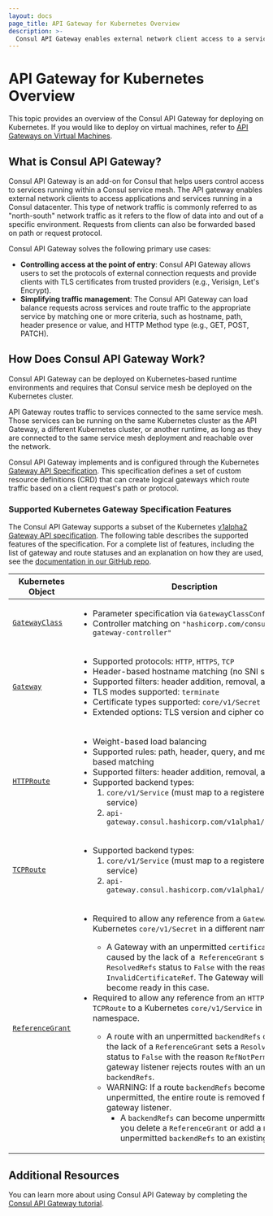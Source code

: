 ```yaml
---
layout: docs
page_title: API Gateway for Kubernetes Overview
description: >-
  Consul API Gateway enables external network client access to a service mesh on Kubernetes and forwards requests based on path or header information. Learn about how the k8s Gateway API specification configures Consul API Gateway so you can control access and simplify traffic management.
---
```


# API Gateway for Kubernetes Overview

This topic provides an overview of the Consul API Gateway for deploying on Kubernetes. If you would like to deploy on virtual machines, refer to [API Gateways on Virtual Machines](/consul/docs/connect/gateways/api-gateway/usage).

## What is Consul API Gateway?

Consul API Gateway is an add-on for Consul that helps users control access to services running within a Consul service mesh. The API gateway enables external network clients to access applications and services running in a Consul datacenter. This type of network traffic is commonly referred to as "north-south" network traffic as it refers to the flow of data into and out of a specific environment. Requests from clients can also be forwarded based on path or request protocol.

Consul API Gateway solves the following primary use cases:

- **Controlling access at the point of entry**: Consul API Gateway allows users to set the protocols of external connection requests and provide clients with TLS certificates from trusted providers (e.g., Verisign, Let's Encrypt).
- **Simplifying traffic management**: The Consul API Gateway can load balance requests across services and route traffic to the appropriate service by matching one or more criteria, such as hostname, path, header presence or value, and HTTP Method type (e.g., GET, POST, PATCH).

## How Does Consul API Gateway Work?

Consul API Gateway can be deployed on Kubernetes-based runtime environments and requires that Consul service mesh be deployed on the Kubernetes cluster.

API Gateway routes traffic to services connected to the same service mesh. Those services can be running on the same Kubernetes cluster as the API Gateway, a different Kubernetes cluster, or another runtime, as long as they are connected to the same service mesh deployment and reachable over the network.

Consul API Gateway implements and is configured through the Kubernetes [Gateway API Specification](https://gateway-api.sigs.k8s.io/). This specification defines a set of custom resource definitions (CRD) that can create logical gateways which route traffic based on a client request's path or protocol.

### Supported Kubernetes Gateway Specification Features

The Consul API Gateway supports a subset of the Kubernetes [v1alpha2 Gateway API specification](https://gateway-api.sigs.k8s.io/v1alpha2/references/spec/). The following table
describes the supported features of the specification. For a complete list of features, including the list of gateway and route statuses and an explanation on how they
are used, see the [documentation in our GitHub repo](https://github.com/hashicorp/consul-api-gateway/blob/main/dev/docs/supported-features.md).

| Kubernetes Object  | Description |
| ----- | ----------------------------- |
| [`GatewayClass`](https://gateway-api.sigs.k8s.io/v1alpha2/references/spec/#gateway.networking.k8s.io/v1alpha2.GatewayClass) | <ul><li>Parameter specification via `GatewayClassConfig` CRD</li><li>Controller matching on `"hashicorp.com/consul-api-gateway-controller"`</li></ul> |
| [`Gateway`](https://gateway-api.sigs.k8s.io/v1alpha2/references/spec/#gateway.networking.k8s.io/v1alpha2.Gateway) | <ul><li>Supported protocols: `HTTP`, `HTTPS`, `TCP`</li><li>Header-based hostname matching (no SNI support)</li><li>Supported filters: header addition, removal, and setting</li><li>TLS modes supported: `terminate`</li><li>Certificate types supported: `core/v1/Secret`</li><li>Extended options: TLS version and cipher constraints</li></ul> |
| [`HTTPRoute`](https://gateway-api.sigs.k8s.io/v1alpha2/references/spec/#gateway.networking.k8s.io/v1alpha2.HTTPRoute) | <ul><li>Weight-based load balancing</li><li>Supported rules: path, header, query, and method-based matching</li><li>Supported filters: header addition, removal, and setting</li><li>Supported backend types: <ol><li>`core/v1/Service` (must map to a registered Consul service)</li><li>`api-gateway.consul.hashicorp.com/v1alpha1/MeshService`</li></ol></li></ul> |
| [`TCPRoute`](https://gateway-api.sigs.k8s.io/v1alpha2/references/spec/#gateway.networking.k8s.io/v1alpha2.TCPRoute) | <ul><li>Supported backend types: <ol><li>`core/v1/Service` (must map to a registered Consul service)</li><li>`api-gateway.consul.hashicorp.com/v1alpha1/MeshService`</li></ol></li></ul> |
| [`ReferenceGrant`](https://gateway-api.sigs.k8s.io/v1alpha2/references/spec/#gateway.networking.k8s.io/v1alpha2.ReferenceGrant) | <ul><li>Required to allow any reference from a `Gateway` to a Kubernetes `core/v1/Secret` in a different namespace.</li><ul><li>A Gateway with an unpermitted `certificateRefs` caused by the lack of a` ReferenceGrant` sets a `ResolvedRefs` status to `False` with the reason `InvalidCertificateRef`. The Gateway will not become ready in this case.</li></ul><li>Required to allow any reference from an `HTTPRoute` or `TCPRoute` to a Kubernetes `core/v1/Service` in a different namespace.</li><ul><li>A route with an unpermitted `backendRefs` caused by the lack of a `ReferenceGrant` sets a `ResolvedRefs` status to `False` with the reason `RefNotPermitted`. The gateway listener rejects routes with an unpermitted `backendRefs`.</li><li>WARNING: If a route `backendRefs` becomes unpermitted, the entire route is removed from the gateway listener. <ul><li>A `backendRefs` can become unpermitted when you delete a `ReferenceGrant` or add a new unpermitted `backendRefs` to an existing route.</li></ul></li></ul></ul> |

## Additional Resources

You can learn more about using Consul API Gateway by completing the [Consul API Gateway tutorial](/consul/tutorials/kubernetes/kubernetes-api-gateway).
